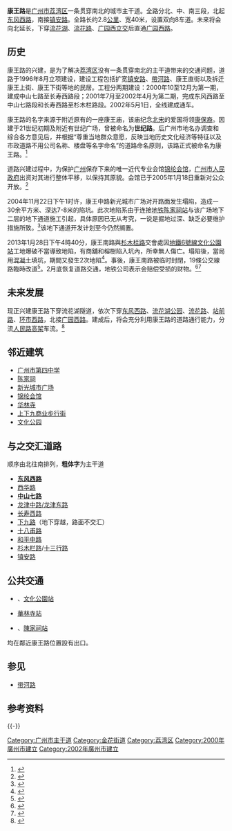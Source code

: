 {{Infobox Guangzhou Road
|中文道路名称=康 王 路
|道路名称拼音=Kangwang Lu
|道路方向=南北
|图片=
|图片说明=
|道路属性=城市主干道
|道路总长度=
|规划总长度=
|已通车长度=2.8
|车速限制=
|行车线数量=
|所在地区=[[荔湾区|荔湾区]]
|起点=[[东风西路|东风西路]]
|终点=[[镇安路|镇安路]]
|道路命名日期=
|命名缘由=康王廟
|道路旧名=世紀路
|道路动工日期=
|通车日期=2002年5月1日
|相连路段=
|路段主要建筑=
}}

'''康王路'''是[[广州市|广州市]][[荔湾区|荔湾区]]一条贯穿南北的城市主干道。全路分北、中、南三段，北起[[东风西路|东风西路]]，南接[[镇安路|镇安路]]。全路长约2.8[[公里|公里]]、宽40米，设置双向8车道。未来将会向北延长，下穿[[流花湖|流花湖]]、[[流花路|流花路]]、[[广园西立交|广园西立交]]后直通[[广园西路|广园西路]]。

== 历史 ==
康王路的兴建，是为了解决[[荔湾区|荔湾区]]没有一条贯穿南北的主干道带来的交通问题，道路于1996年8月立项建设，建设工程包括扩宽[[镇安路_(广州)|镇安路]]、[[帶河路|帶河路]]、康王直街以及拆迁康王上街、康王下街等地的民居。工程分两期建设：2000年10至12月为第一期，建成中山七路至长寿西路段；2001年7月至2002年4月为第二期，完成东风西路至中山七路段和长寿西路至杉木栏路段。2002年5月1日，全线建成通车。

康王路的名字来源于附近原有的一座康王庙，该庙纪念[[北宋|北宋]]的爱国将领[[康保裔|康保裔]]。因建于21世纪初期及附近有世纪广场，曾被命名为'''世纪路'''。后广州市地名办调查和综合各方意见后，并根据“尊重当地群众意愿，反映当地历史文化经济等特征以及市政道路不用公司名称、楼盘等名字命名”的道路命名原则，该路正式被命名为康王路。<ref>{{Cite news| url=http://www.southcn.com/news/gdnews/nanyuetuijian/200602130167.htm| title=路名PK战：遵从命名7原则 康王路胜世纪路| publisher=信息时报| date=2006-02-13| accessdate=2012-04-01| archive-date=2021-03-20| archive-url=https://web.archive.org/web/20210320185604/https://d31qbv1cthcecs.cloudfront.net/atrk.js| dead-url=no}}</ref>

道路兴建过程中，为保护[[广州|广州]]保存下来的唯一近代专业会馆[[锦纶会馆|锦纶会馆]]，[[广州市人民政府|广州市人民政府]]出资对其进行整体平移，以保持其原貌。会馆已于2005年1月18日重新对公众开放。<ref>{{Cite news| url=http://epaper.oeeee.com/E/html/2008-10/13/content_595810.htm| title=锦纶会馆　满载记忆,缓缓前行| publisher=南方都市报| date=2008-10-13| accessdate=2013-01-29}}{{dead link|date=2018年2月 |bot=InternetArchiveBot |fix-attempted=yes }}</ref>

2004年11月22日下午1时许，康王中路新光城市广场对开路面发生塌陷，造成一30余平方米、深达7-8米的陷坑。此次地陷系由于连接[[陈家祠站|地铁陈家祠站]]与该广场地下二层的地下通道施工引起，具体原因已无从考究，一说是掘地过深、缺乏必要维护措施所致。<ref>{{Cite news|url=http://news.sina.com.cn/c/2005-02-20/14005150265s.shtml|title=广州地陷危害地段增多 主要分布在北部东部(图)|date=2005-02-20|publisher=信息时报|accessdate=2020-05-28|archive-date=2005-02-22|archive-url=https://web.archive.org/web/20050222034611/http://news.sina.com.cn/c/2005-02-20/14005150265s.shtml|dead-url=no}}</ref>该地下通道开发计划至今仍然搁置。

2013年1月28日下午4時40分，康王南路與[[杉木栏路|杉木栏路]]交會處因[[广州地铁6号线|地鐵6號線]][[文化公園站|文化公園站]]工地爆破不當導致地陷，有商舖和榕樹陷入坑內，所幸無人傷亡。塌陷後，當局用[[混凝土|混凝土]]填坑，期間又發生2次地陷<ref>{{cite news| url=http://informationtimes.dayoo.com/html/2013-01/29/content_2140550.htm| title=地质与图纸不符爆破致地陷| publisher=信息時報| date=2013-01-29| deadurl=yes| archiveurl=https://web.archive.org/web/20140103224457/http://informationtimes.dayoo.com/html/2013-01/29/content_2140550.htm| archivedate=2014-01-03}}</ref>。事後，康王南路被临时封閉，19條公交線路臨時改道<ref>{{cite news| url=http://news.dayoo.com/guangzhou/201301/29/73437_28708036.htm| title=受地陷事故影响 19条公交线改道不走康王路| publisher=大洋网| date=2013-01-29| deadurl=yes| archiveurl=https://web.archive.org/web/20140409080114/http://news.dayoo.com/guangzhou/201301/29/73437_28708036.htm| archivedate=2014-04-09}}</ref>。2月底恢复道路交通，地铁公司表示会赔偿受损的财物。<ref>{{cite web|title=康王路地陷追踪：康王南路今日恢复北行_新快网|url=http://news.xkb.com.cn/guangzhou/2013/0217/250121.html|accessdate=2016-09-05|deadurl=yes|archiveurl=https://web.archive.org/web/20160916074818/http://news.xkb.com.cn/guangzhou/2013/0217/250121.html|archivedate=2016-09-16}}</ref><ref>{{cite web|title=康王路地陷追踪:广州地铁承诺赔偿受影响市民_新浪新闻|url=http://news.sina.com.cn/o/2013-01-30/065326155694.shtml|accessdate=2016-09-05|archive-date=2019-05-21|archive-url=https://web.archive.org/web/20190521111217/http://news.sina.com.cn/o/2013-01-30/065326155694.shtml|dead-url=no}}</ref>

== 未来发展 ==
现正兴建康王路下穿流花湖隧道，依次下穿[[东风西路|东风西路]]、[[流花湖公园|流花湖公园]]、[[流花路|流花路]]、[[站前路|站前路]]、[[环市西路|环市西路]]，北接[[广园西路|广园西路]]。建成后，将会充分利用康王路的道路通行能力，分流[[人民路高架|人民路高架]]车流。<ref>{{Cite news| url=http://news.dichan.sina.com.cn/2011/02/17/277080.html| title=流花湖隧道近日复工 康王路将直通环市路| publisher=羊城晚报| date=2011-02-17| accessdate=2012-04-01| deadurl=yes| archiveurl=https://web.archive.org/web/20160304084138/http://news.dichan.sina.com.cn/2011/02/17/277080.html| archivedate=2016-03-04}}</ref>

== 邻近建筑 ==
{{Div col}}
*[[广州市第四中学|广州市第四中学]]
*[[陈家祠|陈家祠]]
*[[新光城市广场|新光城市广场]]
*[[锦纶会馆|锦纶会馆]]
*[[华林寺|华林寺]]
*[[上下九商业步行街|上下九商业步行街]]
*[[广州文化公园|文化公园]]
{{Div col end}}

== 与之交汇道路 ==
顺序由北往南排列，'''粗体字'''为主干道
*'''[[东风西路|东风西路]]'''
*[[西华路|西华路]]
*'''[[中山七路|中山七路]]'''
*[[龙津路|龙津中路/龙津东路]]
*[[长寿西路|长寿西路]]
*[[下九路|下九路]]（地下穿越，路面不交汇）
*[[十八甫路|十八甫路]]
*[[和平中路|和平中路]]
*[[杉木栏路|杉木栏路]]/[[十三行路|十三行路]]
*[[镇安路|镇安路]]

==公共交通==

*{{廣州地鐵路線鏈接|6|SL}}、{{廣州地鐵路線鏈接|8|SL}}[[文化公園站_(廣州)|文化公園站]]
*{{廣州地鐵路線鏈接|8|SL}}[[華林寺站|華林寺站]]
*{{廣州地鐵路線鏈接|1|SL}}、{{廣州地鐵路線鏈接|8|SL}}[[陳家祠站|陳家祠站]]

均在鄰近康王路位置設有出口。

==参见==
*[[带河路|带河路]]

== 参考资料 ==
{{reflist}}

{{-}}
{{广州主要道路}}
[[Category:广州市主干道|Category:广州市主干道]]
[[Category:金花街道|Category:金花街道]]
[[Category:荔湾区|Category:荔湾区]]
[[Category:2000年廣州市建立|Category:2000年廣州市建立]]
[[Category:2002年廣州市建立|Category:2002年廣州市建立]]